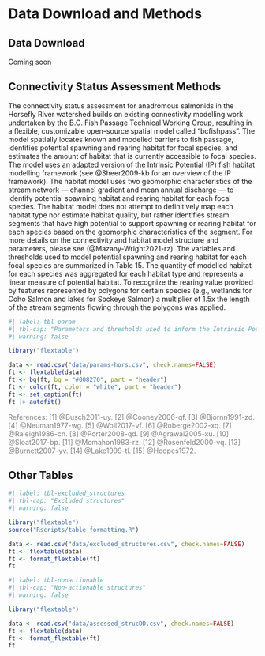 # Data Download and Methods {-}

## Data Download {-}

Coming soon

## Connectivity Status Assessment Methods {-}

The connectivity status assessment for anadromous salmonids in the Horsefly River watershed builds on existing connectivity modelling work undertaken by the B.C. Fish Passage Technical Working Group, resulting in a flexible, customizable open-source spatial model called "bcfishpass". The model spatially locates known and modelled barriers to fish passage, identifies potential spawning and rearing habitat for focal species, and estimates the amount of habitat that is currently accessible to focal species. The model uses an adapted version of the Intrinsic Potential (IP) fish habitat modelling framework (see @Sheer2009-kb for an overview of the IP framework). The habitat model uses two geomorphic characteristics of the stream network — channel gradient and mean annual discharge — to identify potential spawning habitat and rearing habitat for each focal species. The habitat model does not attempt to definitively map each habitat type nor estimate habitat quality, but rather identifies stream segments that have high potential to support spawning or rearing habitat for each species based on the geomorphic characteristics of the segment. For more details on the connectivity and habitat model structure and parameters, please see (@Mazany-Wright2021-rz). The variables and thresholds used to model potential spawning and rearing habitat for each focal species are summarized in Table 15. The quantity of modelled habitat for each species was aggregated for each habitat type and represents a linear measure of potential habitat. To recognize the rearing value provided by features represented by polygons for certain species (e.g., wetlands for Coho Salmon and lakes for Sockeye Salmon) a multiplier of 1.5x the length of the stream segments flowing through the polygons was applied.

```r
#| label: tbl-param
#| tbl-cap: "Parameters and thresholds used to inform the Intrinsic Potential habitat model for spawning and rearing habitat for each focal species in the Horsefly River watershed."
#| warning: false

library("flextable")

data <- read.csv("data/params-hors.csv", check.names=FALSE)
ft <- flextable(data)
ft <- bg(ft, bg = "#008270", part = "header")
ft <- color(ft, color = "white", part = "header")
ft <- set_caption(ft)
ft |> autofit() 
```

[References: [1] @Busch2011-uy. [2] @Cooney2006-qf. [3] @Bjornn1991-zd. [4] @Neuman1977-wg. [5] @Woll2017-vf. [6] @Roberge2002-xq. [7] @Raleigh1986-cn. [8] @Porter2008-qd. [9] @Agrawal2005-xu. [10] @Sloat2017-bp. [11] @Mcmahon1983-rz. [12] @Rosenfeld2000-vq. [13] @Burnett2007-yv. [14] @Lake1999-tl. [15] @Hoopes1972.]{style="color: grey"}


## Other Tables {-}

```r
#| label: tbl-excluded_structures
#| tbl-cap: "Excluded structures"
#| warning: false

library("flextable")
source("Rscripts/table_formatting.R")

data <- read.csv("data/excluded_structures.csv", check.names=FALSE)
ft <- flextable(data)
ft <- format_flextable(ft)
ft
```

```r
#| label: tbl-nonactionable
#| tbl-cap: "Non-actionable structures"
#| warning: false

library("flextable")

data <- read.csv("data/assessed_strucDD.csv", check.names=FALSE)
ft <- flextable(data)
ft <- format_flextable(ft)
ft
```

